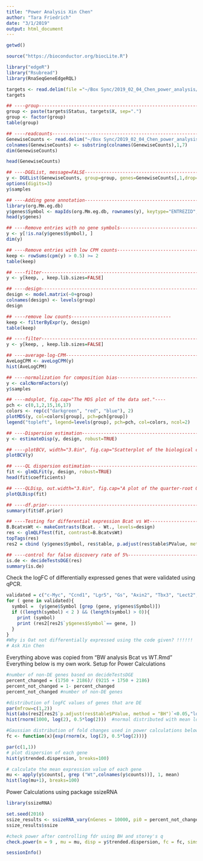 ```yaml
---
title: "Power Analysis Xin Chen"
author: "Tara Friedrich"
date: "3/1/2019"
output: html_document
---
```


```r
getwd()
```

```r
source("https://bioconductor.org/biocLite.R")
```

```r
library("edgeR")
library("Rsubread")
library(RnaSeqGeneEdgeRQL)
```

```r
targets <- read.delim(file ="~/Box Sync/2019_02_04_Chen_power_analysis/targets.txt", stringsAsFactors=FALSE)
targets
```

```r
## ----group---------------------------------------------------------------
group <- paste(targets$Status, targets$X, sep=".")
group <- factor(group)
table(group)
```

```r
## ----readcounts----------------------------------------------------------
GenewiseCounts <- read.delim("~/Box Sync/2019_02_04_Chen_power_analysis/readcount2a.txt", row.names="geneID")
colnames(GenewiseCounts) <- substring(colnames(GenewiseCounts),1,7)
dim(GenewiseCounts)
```

```r
head(GenewiseCounts)
```

```r
## ----DGEList, message=FALSE----------------------------------------------
y <- DGEList(GenewiseCounts, group=group, genes=GenewiseCounts[,1,drop=FALSE])
options(digits=3)
y$samples
```

```r
## ----Adding gene annotation----------------------------------------------
library(org.Mm.eg.db)
y$genes$Symbol <- mapIds(org.Mm.eg.db, rownames(y), keytype="ENTREZID", column="SYMBOL")
head(y$genes)
```

```r
## ----Remove entries with no gene symbols---------------------------------
y <- y[!is.na(y$genes$Symbol), ]
dim(y)
```

```r
## ----Remove entries with low CPM counts---------------------------------
keep <- rowSums(cpm(y) > 0.5) >= 2
table(keep)
```

```r
## ----filter--------------------------------------------------------------
y <- y[keep, , keep.lib.sizes=FALSE]
```

```r
## ----design--------------------------------------------------------------
design <- model.matrix(~0+group)
colnames(design) <- levels(group)
design
```

```r
## ----remove low counts-------------------------------------
keep <- filterByExpr(y, design)
table(keep)
```

```r
## ----filter--------------------------------------------------------------
y <- y[keep, , keep.lib.sizes=FALSE]
```

```r
## ----average-log-CPM--------------------------------------------------------------
AveLogCPM <- aveLogCPM(y)
hist(AveLogCPM)
```

```r
## ----normalization for composition bias-------------------------------------------
y <- calcNormFactors(y)
y$samples
```

```r
## ----mdsplot, fig.cap="The MDS plot of the data set."----
pch <- c(0,1,2,15,16,17)
colors <- rep(c("darkgreen", "red", "blue"), 2)
plotMDS(y, col=colors[group], pch=pch[group])
legend("topleft", legend=levels(group), pch=pch, col=colors, ncol=2)
```

```r
## ----Dispersion estimation--------------------------------------------
y <- estimateDisp(y, design, robust=TRUE)
```

```r
## ----plotBCV, width="3.8in", fig.cap="Scatterplot of the biological coefficient of variation (BCV) against the average abundance of each gene. The plot shows the square-root estimates of the common, trended and tagwise NB dispersions."----
plotBCV(y)
```

```r
## ----QL dispersion estimation--------------------------------------------------
fit <- glmQLFit(y, design, robust=TRUE)
head(fit$coefficients)
```

```r
## ----QLDisp, out.width="3.8in", fig.cap="A plot of the quarter-root QL dispersion against the average abundance of each gene. Estimates are shown for the raw (before EB moderation), trended and squeezed (after EB moderation) dispersions. Note that the QL dispersions and trend shown here are relative to the NB dispersion trend shown in Figure~\ref{fig:plotBCV}."----
plotQLDisp(fit)
```

```r
## ----df.prior------------------------------------------------------------
summary(fit$df.prior)
```

```r
## ----Testing for differential expression Bcat vs Wt--------------------------------------------------------------
B.BcatvsWt <- makeContrasts(Bcat. - Wt., levels=design)
res <- glmQLFTest(fit, contrast=B.BcatvsWt)
topTags(res)
res2 = cbind (y$genes$Symbol, res$table, p.adjust(res$table$PValue, method="BH"))
```

```r
## ----control for false discovery rate of 5%---------------------------------------------------------
is.de <- decideTestsDGE(res)
summary(is.de)
```

Check the logFC of differentially expressed genes that were validated using qPCR. 
```r
validated = c("c-Myc", "Ccnd1", "Lgr5", "Gs", "Axin2", "Tbx3", "Lect2", "Oat", "Naked", "Sp5")
for ( gene in validated){
  symbol =  (y$gene$Symbol [grep (gene, y$genes$Symbol)])
  if ((length(symbol) < 2 ) && (length(symbol) > 0)){
    print (symbol)
    print (res2[res2$`y$genes$Symbol`== gene, ])
  }
}
#Why is Oat not differentially expressed using the code given? !!!!!! 
# Ask Xin Chen

```
Everything above was copied from "BW analysis Bcat vs WT.Rmd" 
Everything below is my own work. 
Setup for Power Calculations
```r
#number of non-DE genes based on decideTestsDGE 
percent_changed = (1750 + 2186)/ (9215 + 1750 + 2186)
percent_not_changed = 1- percent_changed
percent_not_changed #number of non-DE genes

#distribution of logFC values of genes that are DE
par(mfrow=c(1,2))
hist(abs(res2[res2$`p.adjust(res$table$PValue, method = "BH")`<0.05,"logFC"]), breaks = 100, xlim=c(0,2))  #not normally distributed but it will have to do
hist(rnorm(1000, log(2), 0.5*log(2)))  #normal distributed with mean log(2) and variance log(2)/2

#Gaussian distribution of fold changes used in power calculations below
fc <- function(x){exp(rnorm(x, log(2), 0.5*log(2)))}

par(c(1,1))
# plot dispersion of each gene
hist(y$trended.dispersion, breaks=100)

# calculate the mean expression value of each gene
mu <- apply(y$counts[, grep ("Wt",colnames(y$counts))], 1, mean)
hist(log(mu+1), breaks=100)
```

Power Calculations using package ssizeRNA  
```r
library(ssizeRNA)

set.seed(2016)
ssize_results <- ssizeRNA_vary(nGenes = 10000, pi0 = percent_not_changed, m = 200, mu = mu, disp = y$trended.dispersion, fc = fc, fdr = 0.05, power = 0.8, maxN = 20, replace = FALSE)
ssize_results$ssize

#check power after controlling fdr using BH and storey's q
check.power(m = 9 , mu = mu, disp = y$trended.dispersion, fc = fc, sims = 10, replace = FALSE)
```

```r
sessionInfo()
```